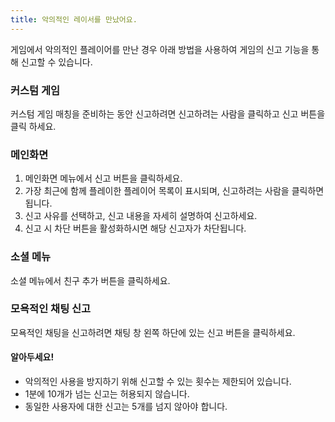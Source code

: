 ```yaml
---
title: 악의적인 레이서를 만났어요.
---
```


게임에서 악의적인 플레이어를 만난 경우 아래 방법을 사용하여 게임의 신고 기능을 통해 신고할 수 있습니다.

### 커스텀 게임

커스텀 게임 매칭을 준비하는 동안 신고하려면 신고하려는 사람을 클릭하고 신고 버튼을 클릭 하세요.

### 메인화면

1. 메인화면 메뉴에서 신고 버튼을 클릭하세요.
2. 가장 최근에 함께 플레이한 플레이어 목록이 표시되며, 신고하려는 사람을 클릭하면 됩니다.
3. 신고 사유를 선택하고, 신고 내용을 자세히 설명하여 신고하세요.
4. 신고 시 차단 버튼을 활성화하시면 해당 신고자가 차단됩니다.

### 소셜 메뉴

소셜 메뉴에서 친구 추가 버튼을 클릭하세요.

### 모욕적인 채팅 신고

모욕적인 채팅을 신고하려면 채팅 창 왼쪽 하단에 있는 신고 버튼을 클릭하세요.

#### 알아두세요!
- 악의적인 사용을 방지하기 위해 신고할 수 있는 횟수는 제한되어 있습니다.
- 1분에 10개가 넘는 신고는 허용되지 않습니다.
- 동일한 사용자에 대한 신고는 5개를 넘지 않아야 합니다.